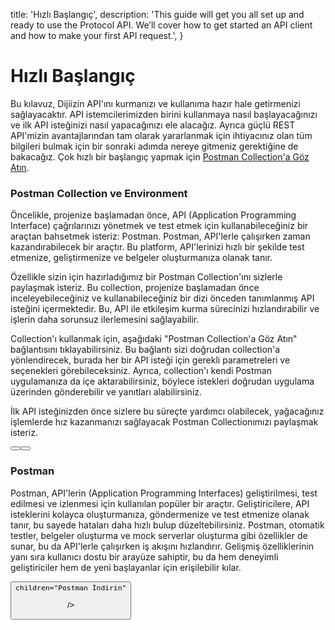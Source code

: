




  title: 'Hızlı Başlangıç',
  description:
    'This guide will get you all set up and ready to use the Protocol API. We’ll cover how to get started an API client and how to make your first API request.',
}

# Hızlı Başlangıç

Bu kılavuz, Dijiizin API'ını kurmanızı ve kullanıma hazır hale getirmenizi sağlayacaktır. API istemcilerimizden birini kullanmaya nasıl başlayacağınızı ve ilk API isteğinizi nasıl yapacağınızı ele alacağız. Ayrıca güçlü REST API'mizin avantajlarından tam olarak yararlanmak için ihtiyacınız olan tüm bilgileri bulmak için bir sonraki adımda nereye gitmeniz gerektiğine de bakacağız.
<Note>
  Çok hızlı bir başlangıç yapmak için [Postman Collection'a Göz Atın](#postman-collection-ve-environment).
</Note>

### Postman Collection ve Environment

Öncelikle, projenize başlamadan önce, API (Application Programming Interface) çağrılarınızı yönetmek ve test etmek için kullanabileceğiniz bir araçtan bahsetmek isteriz: Postman. Postman, API'lerle çalışırken zaman kazandırabilecek bir araçtır. Bu platform, API'lerinizi hızlı bir şekilde test etmenize, geliştirmenize ve belgeler oluşturmanıza olanak tanır.

Özellikle sizin için hazırladığımız bir Postman Collection'ını sizlerle paylaşmak isteriz. Bu collection, projenize başlamadan önce inceleyebileceğiniz ve kullanabileceğiniz bir dizi önceden tanımlanmış API isteğini içermektedir. Bu, API ile etkileşim kurma sürecinizi hızlandırabilir ve işlerin daha sorunsuz ilerlemesini sağlayabilir.

Collection'ı kullanmak için, aşağıdaki "Postman Collection'a Göz Atın" bağlantısını tıklayabilirsiniz. Bu bağlantı sizi doğrudan collection'a yönlendirecek, burada her bir API isteği için gerekli parametreleri ve seçenekleri görebileceksiniz. Ayrıca, collection'ı kendi Postman uygulamanıza da içe aktarabilirsiniz, böylece istekleri doğrudan uygulama üzerinden gönderebilir ve yanıtları alabilirsiniz.

İlk API isteğinizden önce sizlere bu süreçte yardımcı olabilecek, yağacağınız işlemlerde hız kazanmanızı sağlayacak Postman Collectionımızı paylaşmak isteriz.

<div className="not-prose mb-16 mt-6 flex gap-3">
  <Button href="/download" arrow="right" className="bg-blue-600 hover:bg-blue-500"  children="Postman Collection'ı indirin"  />
  <Button href="/tanimlar" variant="outline" children="Daha Fazla Bilgi Alın" />
</div>

### Postman



Postman, API'lerin (Application Programming Interfaces) geliştirilmesi, test edilmesi ve izlenmesi için kullanılan popüler bir araçtır. Geliştiricilere, API isteklerini kolayca oluşturmanıza, göndermenize ve test etmenize olanak tanır, bu sayede hataları daha hızlı bulup düzeltebilirsiniz. Postman, otomatik testler, belgeler oluşturma ve mock serverlar oluşturma gibi özellikler de sunar, bu da API'lerle çalışırken iş akışını hızlandırır. Gelişmiş özelliklerinin yanı sıra kullanıcı dostu bir arayüze sahiptir, bu da hem deneyimli geliştiriciler hem de yeni başlayanlar için erişilebilir kılar.



<div className="not-prose">
  <Button
    href="https://www.postman.com/downloads/"
    variant="text"
    arrow="right"

    children="Postman İndirin"
  />
</div>
